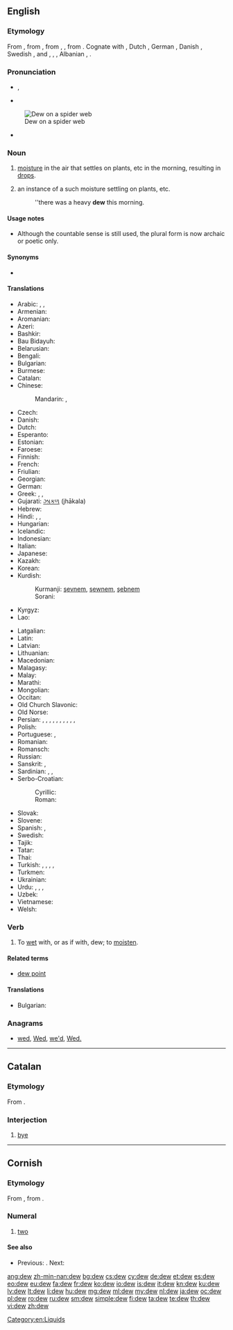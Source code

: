 ==English==
{{wikipedia}}

===Etymology===
From {{etyl|enm}}, from {{etyl|ang}} {{term|deaw|dēaw|dew|lang=ang|sc=Latinx}}, from {{etyl|gem-pro|en}} {{recons|dawwaz|lang=gem-pro}}, {{recons|dawwan||dew, moisture|lang=gem-pro}}, from {{etyl|ine-pro|en}} {{recons|dʰew-||to run, flow|lang=ine-pro}}. Cognate with {{etyl|frr|-}} {{term|dauw||dew|lang=frr}}, Dutch {{term|dauw||dew|lang=nl}}, German {{term|Tau||dew|lang=de}}, Danish {{term|dug||dew|lang=da}}, Swedish {{term|dagg||dew|lang=sv}}, {{etyl|is|-}} {{term|dögg||dew|lang=is}} and {{etyl|fo|-}} {{term|døgg||dew|lang=fo}}, {{etyl|grc|-}} {{term|θέω||tr=théō|run|pos=verb|lang=grc}}, {{etyl|fa|-}} {{term|دویدن||tr=davidan|run|pos=verb|lang=fa}}, Albanian {{term|dejë||spot where the snow thaws|lang=sq}}, {{etyl|sa|-}} {{term|धावति|lang=sa|tr=dhāvati||run, flow, move}}.

===Pronunciation===
* {{IPA|/djuː/}}, {{IPA|/dʒuː/}}
* {{audio|en-us-dew.ogg|Audio (US)}}
[[Image:Dew on spider web Luc Viatour.jpg|thumb|right|Dew on a spider web]]
* {{homophones|due|do|doo}} {{qualifier|US, some dialects}}

===Noun===
{{en-noun|s|-}}

# {{uncountable}} [[moisture]] in the air that settles on plants, etc in the morning, resulting in [[drop]]s.
# {{countable|but see usage notes}} an instance of a such moisture settling on plants, etc.
#: ''there was a heavy '''dew''' this morning.

====Usage notes====
* Although the countable sense is still used, the plural form is now archaic or poetic only.

====Synonyms====
* {{sense|moisture settling on plants}} {{l/en|rore}} {{qualifier|obsolete}}

====Translations====
{{trans-top|moisture in the air that settles on plants, etc}}
* Arabic: {{t-|ar|ندى|m|tr=nada}}, {{t-|ar|طل|m|tr=ṭall}}, {{t-|ar|سقيط|m|tr=saqīṭ}}
* Armenian: {{t-|hy|ցող|tr=c’oġ}}
* Aromanian: {{t-|rup|aroauã}}
* Azeri: {{t+|az|şeh}}
* Bashkir: {{tø|ba|ысыҡ|tr=ïsïq|sc=Cyrl}}
* Bau Bidayuh: {{tø|sne|jumieh}}
* Belarusian: {{t-|be|раса|f|tr=rasá|sc=Cyrl}}
* Bengali: {{t-|bn|শিশির|tr=shishir|sc=Beng}}
* Bulgarian: {{t+|bg|роса|f|tr=rosá}}
* Burmese: {{t+|my|ဆီးနှင်း|tr=hci:hnang:|sc=Mymr}}
* Catalan: {{t-|ca|rosada|f}}
* Chinese:
*: Mandarin: {{t|cmn|露水|tr=lùshuǐ|sc=Hani}}, {{t|cmn|露|tr=lù|sc=Hani}}
* Czech: {{t+|cs|rosa|f}}
* Danish: {{t+|da|dug|c}}
* Dutch: {{t+|nl|dauw|m}}
* Esperanto: {{t|eo|roso}}
* Estonian: {{t+|et|kaste}}
* Faroese: {{t-|fo|døgg|f}}
* Finnish: {{t+|fi|kaste}}
* French: {{t+|fr|rosée|f}}
* Friulian: {{tø|fur|rosade|f}}
* Georgian: {{t-|ka|ნამი|tr=nami|sc=Geor}}
* German: {{t+|de|Tau|m}}
* Greek: {{t+|el|πάχνη|f|tr=páchni}}, {{t+|el|δροσιά|f|tr=drosiá}}, {{t+|el|δρόσος|f|tr=drósos}}
* Gujarati: [[ઝાકળ]] (jhākala) {{f}}
* Hebrew: {{t+|he|טל|tr=t'al|m}}
* Hindi: {{t-|hi|ओस|f|tr=os}}, {{t-|hi|शबनम|f|tr=šabnam}}, {{t-|hi|नम|f|tr=nam}}
* Hungarian: {{t+|hu|harmat}}
* Icelandic: {{t+|is|dögg|f}}
* Indonesian: {{t+|id|embun}}
* Italian: {{t+|it|rugiada}}
* Japanese: {{t+|ja|露|tr=つゆ, tsuyu}}
* Kazakh: {{t|kk|шық|tr=şıq|sc=Cyrl}}
* Korean: {{t+|ko|이슬|tr=iseul|sc=Kore}}
* Kurdish:
*: Kurmanji: [[şevnem]], [[şewnem]], [[şebnem]]
*: Sorani: {{t-|ku|شه‌ونم|tr=|sc=ku-Arab}}
* Kyrgyz: {{t-|ky|шүүдүрүм|tr=şüüdürüm|sc=Cyrl}}
* Lao: {{t-|lo|ນ້ຳຄ້າງ|tr=nâm kʰâːŋ|sc=Laoo}}
{{trans-mid}}
* Latgalian: {{tø|ltg|rosa}}
* Latin: {{t+|la|ros}}
* Latvian: {{t+|lv|rasa|f}}
* Lithuanian: {{t-|lt|rasa|f}}
* Macedonian: {{t-|mk|роса|f|tr=rósa|sc=Cyrl}}
* Malagasy: {{t+|mg|ando}}
* Malay: {{t-|ms|embun}}
* Marathi: {{t-|mr|दव|n|tr=dava}}
* Mongolian: {{t-|mn|шүүдэр|tr=šüüder|sc=Cyrl}}
* Occitan: {{t+|oc|rosada|f}}
* Old Church Slavonic: {{tø|cu|роса|f|tr=rosa|sc=Cyrs}}
* Old Norse: {{tø|non|dǫgg|f}}
* Persian: {{t+|fa|ژاله|tr=žâle}}, {{t+|fa|شبنم|tr=šabnam}}, {{t+|fa|نم|tr=nam}}, {{t-|fa|سقیط|tr=saqit}}, {{t+|fa|افشک|tr=afšak}}, {{t-|fa|افشنگ|tr=afšang}}, {{t+|fa|ارکاک|tr=erkâk}}, {{t-|fa|بژم|tr=bažm}}, {{t-|fa|پسگک|tr=pasagak}}, {{t+|fa|پشتک|tr=paštak}}, {{t-|fa|شهنگانه|tr=šahangâne}}
* Polish: {{t+|pl|rosa|f}}
* Portuguese: {{t+|pt|orvalho|m}}, {{t+|pt|riço|m}}
* Romanian: {{t-|ro|rouă}}
* Romansch: {{t-|rm|rugada|f}}
* Russian: {{t+|ru|роса|f|tr=rosá}}
* Sanskrit: {{t-|sa|अवश्याय|n|tr=avaśyāya}}, {{t+|sa|दव|n|tr=dava}}
* Sardinian: {{t-|sc|lentore}}, {{t-|sc|saghina}}, {{t-|sc|sanenu}}
* Serbo-Croatian:
*: Cyrillic: {{t-|sh|роса|f|alt=ро̀са}}
*: Roman: {{t-|sh|rosa|f|alt=ròsa}}
* Slovak: {{t-|sk|rosa|f}}
* Slovene: {{t+|sl|rosa|f}}
* Spanish: {{t+|es|rocío}}, {{t+|es|sereno|m}}
* Swedish: {{t+|sv|dagg|c}}
* Tajik: {{t-|tg|жола|tr=žola|sc=Cyrl}}
* Tatar: {{t+|tt|чык|tr=çıq|sc=Cyrl}}
* Thai: {{t-|th|น้ำค้าง|tr=nam khaang|sc=Thai}}
* Turkish: {{t+|tr|şebnem}}, {{t+|tr|çiy}}, {{t+|tr|çiğ}}, {{t+|tr|kırağı}}, {{t+|tr|jale}}
* Turkmen: {{t-|tk|çyg}}
* Ukrainian: {{t-|uk|роса|f|tr=rosá|sc=Cyrl}}
* Urdu: {{t-|ur|اوس|f|tr=os}}, {{t-|ur|شبنم|f|tr=šabnam}}, {{t-|ur|نم|f|tr=nam}}, {{t-|ur|ژالہ|m|tr=žāla}}
* Uzbek: {{t-|uz|shabnam}}
* Vietnamese: {{t+|vi|sương}}
* Welsh: {{t+|cy|gwlith}}
{{trans-bottom}}

===Verb===
{{en-verb}}

# To [[wet]] with, or as if with, dew; to [[moisten]].

====Related terms====
* [[dew point]]

====Translations====
{{trans-top|moisten}}
* Bulgarian: {{t+|bg|оросявам}}
{{trans-mid}}
{{trans-bottom}}

===Anagrams===
* [[wed#English|wed]], [[Wed#English|Wed]], [[we'd#English|we'd]], [[Wed.#English|Wed.]]

[[Category:en:Liquids]]

----

==Catalan==

===Etymology===
From {{term|adéu|lang=ca}}.

===Interjection===
{{head|ca|interjection}}

# {{Internet slang|lang=ca}} [[bye]]

----

==Cornish==
{{cardinalbox|kw|1|2|3|onan|tri}}

===Etymology===
From {{etyl|cel-pro|kw}} {{recons|dwau|lang=cel-pro}}, from {{etyl|ine-pro|kw}} {{recons|dwóh₁|lang=ine-pro}}.

===Numeral===
{{head|kw|numeral}}

# {{cardinal|lang=kw}} [[two]]

====See also====
* {{sense|cardinal number}} Previous: {{l/kw|onan}}. Next: {{l/kw|tri}}

[[ang:dew]]
[[zh-min-nan:dew]]
[[bg:dew]]
[[cs:dew]]
[[cy:dew]]
[[de:dew]]
[[et:dew]]
[[es:dew]]
[[eo:dew]]
[[eu:dew]]
[[fa:dew]]
[[fr:dew]]
[[ko:dew]]
[[io:dew]]
[[is:dew]]
[[it:dew]]
[[kn:dew]]
[[ku:dew]]
[[lv:dew]]
[[lt:dew]]
[[li:dew]]
[[hu:dew]]
[[mg:dew]]
[[ml:dew]]
[[my:dew]]
[[nl:dew]]
[[ja:dew]]
[[oc:dew]]
[[pl:dew]]
[[ro:dew]]
[[ru:dew]]
[[sm:dew]]
[[simple:dew]]
[[fi:dew]]
[[ta:dew]]
[[te:dew]]
[[th:dew]]
[[vi:dew]]
[[zh:dew]]